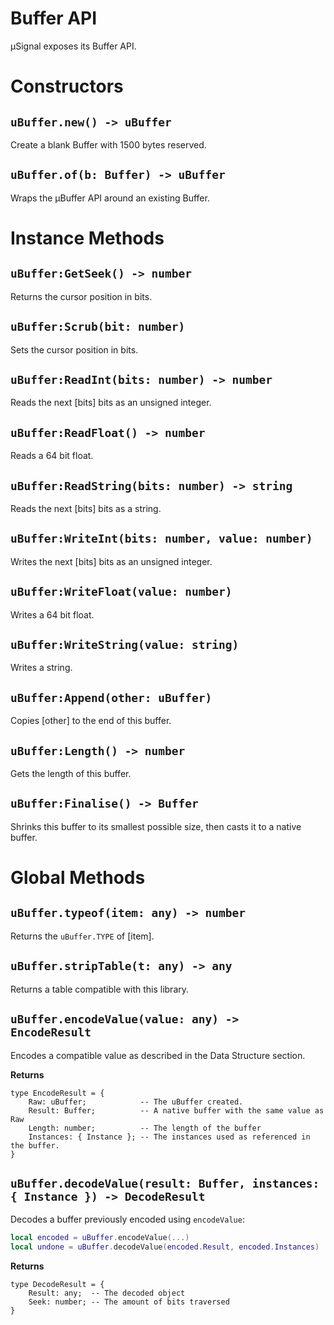 # Buffer API

μSignal exposes its Buffer API.

# Constructors

## `uBuffer.new() -> uBuffer`

Create a blank Buffer with 1500 bytes reserved.

## `uBuffer.of(b: Buffer) -> uBuffer`

Wraps the μBuffer API around an existing Buffer.

# Instance Methods

## `uBuffer:GetSeek() -> number`

Returns the cursor position in bits.

## `uBuffer:Scrub(bit: number)`

Sets the cursor position in bits.

## `uBuffer:ReadInt(bits: number) -> number`

Reads the next [bits] bits as an unsigned integer.

## `uBuffer:ReadFloat() -> number`

Reads a 64 bit float.

## `uBuffer:ReadString(bits: number) -> string`

Reads the next [bits] bits as a string.

## `uBuffer:WriteInt(bits: number, value: number)`

Writes the next [bits] bits as an unsigned integer.

## `uBuffer:WriteFloat(value: number)`

Writes a 64 bit float.

## `uBuffer:WriteString(value: string)`

Writes a string.

## `uBuffer:Append(other: uBuffer)`

Copies [other] to the end of this buffer.

## `uBuffer:Length() -> number`

Gets the length of this buffer.

## `uBuffer:Finalise() -> Buffer`

Shrinks this buffer to its smallest possible size, then casts it to a native buffer.

# Global Methods

## `uBuffer.typeof(item: any) -> number`

Returns the `uBuffer.TYPE` of [item].

## `uBuffer.stripTable(t: any) -> any`

Returns a table compatible with this library.

## `uBuffer.encodeValue(value: any) -> EncodeResult`

Encodes a compatible value as described in the Data Structure section.

**Returns**
```luau
type EncodeResult = {
    Raw: uBuffer;            -- The uBuffer created.
    Result: Buffer;          -- A native buffer with the same value as Raw
    Length: number;          -- The length of the buffer
    Instances: { Instance }; -- The instances used as referenced in the buffer.
}
```

## `uBuffer.decodeValue(result: Buffer, instances: { Instance }) -> DecodeResult`

Decodes a buffer previously encoded using `encodeValue`:
```lua
local encoded = uBuffer.encodeValue(...)
local undone = uBuffer.decodeValue(encoded.Result, encoded.Instances)
```

**Returns**
```luau
type DecodeResult = {
    Result: any;  -- The decoded object
    Seek: number; -- The amount of bits traversed
}
```
